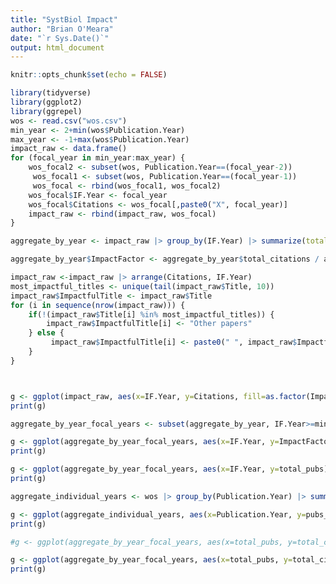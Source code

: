 ```yaml
---
title: "SystBiol Impact"
author: "Brian O'Meara"
date: "`r Sys.Date()`"
output: html_document
---
```


```r
knitr::opts_chunk$set(echo = FALSE)
```

```r
library(tidyverse)
library(ggplot2)
library(ggrepel)
wos <- read.csv("wos.csv")
min_year <- 2+min(wos$Publication.Year)
max_year <- -1+max(wos$Publication.Year)
impact_raw <- data.frame()
for (focal_year in min_year:max_year) {
    wos_focal2 <- subset(wos, Publication.Year==(focal_year-2))
     wos_focal1 <- subset(wos, Publication.Year==(focal_year-1))
     wos_focal <- rbind(wos_focal1, wos_focal2)
    wos_focal$IF.Year <- focal_year
    wos_focal$Citations <- wos_focal[,paste0("X", focal_year)]
    impact_raw <- rbind(impact_raw, wos_focal)
}

aggregate_by_year <- impact_raw |> group_by(IF.Year) |> summarize(total_pubs = n(), total_citations=sum(Citations))

aggregate_by_year$ImpactFactor <- aggregate_by_year$total_citations / aggregate_by_year$total_pubs

impact_raw <-impact_raw |> arrange(Citations, IF.Year) 
most_impactful_titles <- unique(tail(impact_raw$Title, 10))
impact_raw$ImpactfulTitle <- impact_raw$Title
for (i in sequence(nrow(impact_raw))) {
    if(!(impact_raw$Title[i] %in% most_impactful_titles)) {
        impact_raw$ImpactfulTitle[i] <- "Other papers"   
    } else {
         impact_raw$ImpactfulTitle[i] <- paste0(" ", impact_raw$ImpactfulTitle[i])
    }
}



g <- ggplot(impact_raw, aes(x=IF.Year, y=Citations, fill=as.factor(ImpactfulTitle)))  +  geom_bar(position="stack", stat="identity") + guides(fill = guide_legend(label.wrap = 20)) #+   guides(fill = 'none')
print(g)


```

```r


aggregate_by_year_focal_years <- subset(aggregate_by_year, IF.Year>=min_year)

g <- ggplot(aggregate_by_year_focal_years, aes(x=IF.Year, y=ImpactFactor)) + geom_bar(stat="identity")
print(g)

g <- ggplot(aggregate_by_year_focal_years, aes(x=IF.Year, y=total_pubs)) + geom_bar(stat="identity")
print(g)

aggregate_individual_years <- wos |> group_by(Publication.Year) |> summarize(pubs_this_year=n()) |> filter(Publication.Year >= min_year) |> filter(Publication.Year <= max_year)

g <- ggplot(aggregate_individual_years, aes(x=Publication.Year, y=pubs_this_year)) + geom_bar(stat="identity")
print(g)
```

```r


#g <- ggplot(aggregate_by_year_focal_years, aes(x=total_pubs, y=total_citations, size=ImpactFactor, colour=IF.Year)) + geom_point() +   geom_text_repel(aes(label = IF.Year, size=10, colour="black")) + labs(x="Publications in window", y="Total citations in this year")

g <- ggplot(aggregate_by_year_focal_years, aes(x=total_pubs, y=total_citations, size=ImpactFactor)) + geom_point() + geom_text_repel(aes(label = IF.Year, size=10)) + labs(x="Publications in window", y="Total citations in this year")
print(g)
```